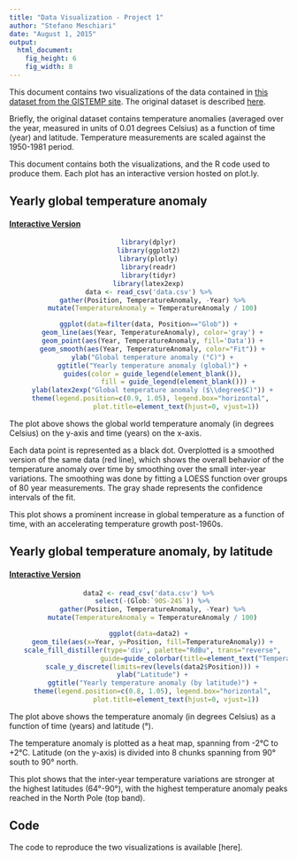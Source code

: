 ```yaml
---
title: "Data Visualization - Project 1"
author: "Stefano Meschiari"
date: "August 1, 2015"
output: 
  html_document: 
    fig_height: 6
    fig_width: 8
---
```

This document contains two visualizations of the data contained in [this dataset from the GISTEMP site](ExcelFormattedGISTEMPData2CSV.csv). The original dataset is described [here](http://data.giss.nasa.gov/gistemp/). 

Briefly, the original dataset contains temperature anomalies (averaged over the year, measured in units of 0.01 degrees Celsius) as a function of time (year) and latitude. Temperature measurements are scaled against the 1950-1981 period. 

This document contains both the visualizations, and the R code used to produce them. Each plot has an interactive version hosted on plot.ly.

## Yearly global temperature anomaly 
#### [Interactive Version](https://plot.ly/~exostefanom/31.embed)
<center>
```r
library(dplyr)
library(ggplot2)
library(plotly)
library(readr)
library(tidyr)
library(latex2exp)
data <- read_csv('data.csv') %>%
  gather(Position, TemperatureAnomaly, -Year) %>%
  mutate(TemperatureAnomaly = TemperatureAnomaly / 100)

ggplot(data=filter(data, Position=="Glob")) +
  geom_line(aes(Year, TemperatureAnomaly), color='gray') +
  geom_point(aes(Year, TemperatureAnomaly, fill='Data')) +
  geom_smooth(aes(Year, TemperatureAnomaly, color="Fit")) +
  ylab("Global temperature anomaly (°C)") +
  ggtitle("Yearly temperature anomaly (global)") +
  guides(color = guide_legend(element_blank()),
               fill = guide_legend(element_blank())) +
  ylab(latex2exp("Global temperature anomaly ($\\degree$C)")) +
  theme(legend.position=c(0.9, 1.05), legend.box="horizontal", 
              plot.title=element_text(hjust=0, vjust=1))
```
</center>
The plot above shows the global world temperature anomaly (in degrees Celsius) on the y-axis and time (years) on the x-axis. 

Each data point is represented as a black dot. Overplotted is a smoothed version of the same data (red line), which shows the overall behavior of the temperature anomaly over time by smoothing over the small inter-year variations. The smoothing was done by fitting a LOESS function over groups of 80 year measurements. The gray shade represents the confidence intervals of the fit.

This plot shows a prominent increase in global temperature as a function of time, with an accelerating temperature growth post-1960s.

## Yearly global temperature anomaly, by latitude
#### [Interactive Version](https://plot.ly/~exostefanom/50.embed)
<center>
```r

data2 <- read_csv('data.csv') %>%
  select(-(Glob:`90S-24S`)) %>%
  gather(Position, TemperatureAnomaly, -Year) %>%
  mutate(TemperatureAnomaly = TemperatureAnomaly / 100)

ggplot(data=data2) +
  geom_tile(aes(x=Year, y=Position, fill=TemperatureAnomaly)) +
  scale_fill_distiller(type='div', palette="RdBu", trans="reverse",
                       guide=guide_colorbar(title=element_text("Temperature\nanomaly (°C)"), direction="horizontal")) +
  scale_y_discrete(limits=rev(levels(data2$Position))) +
  ylab("Latitude") +
  ggtitle("Yearly temperature anomaly (by latitude)") +
  theme(legend.position=c(0.8, 1.05), legend.box="horizontal",
              plot.title=element_text(hjust=0, vjust=1))
```
</center>
The plot above shows the temperature anomaly (in degrees Celsius) as a function of time (years) and latitude (°). 

The temperature anomaly is plotted as a heat map, spanning from -2°C to +2°C. Latitude (on the y-axis) is divided into 8 chunks spanning from 90° south to 90° north.

This plot shows that the inter-year temperature variations are stronger at the highest latitudes (64°-90°), with the highest temperature anomaly peaks reached in the North Pole (top band). 

## Code
The code to reproduce the two visualizations is available [here].